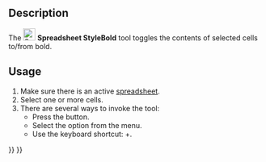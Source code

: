 <languages/>
<translate>

<!--T:6-->
{{Docnav
|[[Spreadsheet_AlignBottom|AlignBottom]]
|[[Spreadsheet_StyleItalic|StyleItalic]]
|[[Spreadsheet_Workbench|Spreadsheet]]
|IconL=Spreadsheet_AlignBottom.svg
|IconR=Spreadsheet_StyleItalic.svg
|IconC=Workbench_Spreadsheet.svg
}}

<!--T:1-->
{{GuiCommand
|Name=Spreadsheet StyleBold
|MenuLocation=Spreadsheet → Styles → Bold Text
|Workbenches=[[Spreadsheet_Workbench|Spreadsheet]]
|Shortcut={{KEY|Ctrl}}+{{KEY|B}}
|Version=0.17
}}

==Description== <!--T:2-->

<!--T:3-->
The [[File:Spreadsheet_StyleBold.svg|24px]] '''Spreadsheet StyleBold''' tool toggles the contents of selected cells to/from bold.

==Usage== <!--T:4-->

<!--T:5-->
# Make sure there is an active [[Spreadsheet_CreateSheet|spreadsheet]].
# Select one or more cells.
# There are several ways to invoke the tool:
#* Press the {{Button|[[File:Spreadsheet_StyleBold.svg|16px]] [[Spreadsheet_StyleBold|Bold Text]]}} button.
#* Select the {{MenuCommand|Spreadsheet → Styles → [[File:Spreadsheet_StyleBold.svg|16px]] Bold Text}} option from the menu.
#* Use the keyboard shortcut: {{KEY|Ctrl}}+{{KEY|B}}. {{Version|1.1}}


<!--T:7-->
{{Docnav
|[[Spreadsheet_AlignBottom|AlignBottom]]
|[[Spreadsheet_StyleItalic|StyleItalic]]
|[[Spreadsheet_Workbench|Spreadsheet]]
|IconL=Spreadsheet_AlignBottom.svg
|IconR=Spreadsheet_StyleItalic.svg
|IconC=Workbench_Spreadsheet.svg
}}

</translate>
{{Spreadsheet_Tools_navi{{#translation:}}}}
{{Userdocnavi{{#translation:}}}}